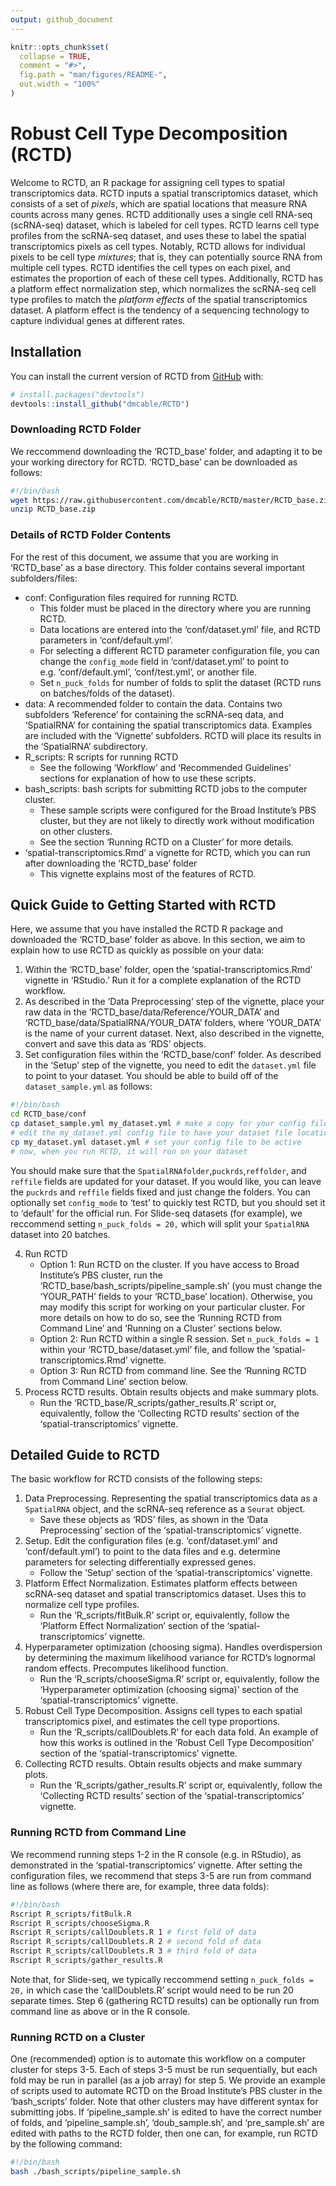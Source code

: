 ```yaml
---
output: github_document
---
```


<!-- README.md is generated from README.Rmd. Please edit that file -->

```r
knitr::opts_chunk$set(
  collapse = TRUE,
  comment = "#>",
  fig.path = "man/figures/README-",
  out.width = "100%"
)
```

# Robust Cell Type Decomposition (RCTD)

<!-- badges: start -->
<!-- badges: end -->

Welcome to RCTD, an R package for assigning cell types to spatial transcriptomics data. RCTD inputs 
a spatial transcriptomics dataset, which consists of a set of *pixels*, which are spatial locations
that measure RNA counts across many genes. RCTD additionally uses a single cell RNA-seq (scRNA-seq)
dataset, which is labeled for cell types. RCTD learns cell type profiles from the scRNA-seq dataset,
and uses these to label the spatial transcriptomics pixels as cell types. Notably, RCTD allows for
individual pixels to be cell type *mixtures*; that is, they can potentially source RNA from 
multiple cell types. RCTD identifies the cell types on each pixel, and estimates the proportion of
each of these cell types. Additionally, RCTD has a platform effect normalization step, which
normalizes the scRNA-seq cell type profiles to match the *platform effects* of the spatial 
transcriptomics dataset. A platform effect is the tendency of a sequencing technology to capture
individual genes at different rates. 

## Installation

You can install the current version of RCTD from [GitHub](https://github.com/dmcable/RCTD) with:

``` r
# install.packages("devtools")
devtools::install_github("dmcable/RCTD")
```

### Downloading RCTD Folder

We reccommend downloading the 'RCTD_base' folder, and adapting it to be your working directory for 
RCTD. 'RCTD_base' can be downloaded as follows:

```bash
#!/bin/bash
wget https://raw.githubusercontent.com/dmcable/RCTD/master/RCTD_base.zip 
unzip RCTD_base.zip
```

### Details of RCTD Folder Contents

For the rest of this document, we assume that you are working in 'RCTD_base' as a base directory. 
This folder contains several important subfolders/files:

* conf: Configuration files required for running RCTD.
  + This folder must be placed in the directory where you are running RCTD. 
  + Data locations are entered into the 'conf/dataset.yml' file, and RCTD parameters in 'conf/default.yml'. 
  + For selecting a different RCTD parameter configuration file, you 
    can change the `config_mode` field in 'conf/dataset.yml' to point to e.g. 'conf/default.yml', 
    'conf/test.yml', or another file. 
  + Set `n_puck_folds` for number of folds to split the dataset (RCTD runs on batches/folds of the dataset).
* data: A recommended folder to contain the data. Contains two subfolders 'Reference' for containing
the scRNA-seq data, and 'SpatialRNA' for containing the spatial transcriptomics data. Examples are included
with the 'Vignette' subfolders. RCTD will place its results in the 'SpatialRNA' subdirectory.
* R_scripts: R scripts for running RCTD
  + See the following 'Workflow' and 'Recommended Guidelines' sections for explanation of how to use these scripts. 
* bash_scripts: bash scripts for submitting RCTD jobs to the computer cluster.
  + These sample scripts were configured for the Broad Institute's PBS cluster, but they are not likely
  to directly work without modification on other clusters.
  + See the section 'Running RCTD on a Cluster' for more details.
* 'spatial-transcriptomics.Rmd' a vignette for RCTD, which you can run after downloading the 'RCTD_base' folder
  + This vignette explains most of the features of RCTD. 
  
## Quick Guide to Getting Started with RCTD

Here, we assume that you have installed the RCTD R package and downloaded the 'RCTD_base' folder as above. In this section, we aim to explain how to use RCTD as quickly as possible on your data:

1. Within the 'RCTD_base' folder, open the 'spatial-transcriptomics.Rmd' vignette in 'RStudio.' Run it for a complete explanation of the RCTD workflow.
2. As described in the 'Data Preprocessing' step of the vignette, place your raw data in the 'RCTD_base/data/Reference/YOUR_DATA' and 'RCTD_base/data/SpatialRNA/YOUR_DATA' folders, where 'YOUR_DATA' is the name of your current dataset. Next, also described in the vignette, convert and save this data as 'RDS' objects.
3. Set configuration files within the 'RCTD_base/conf' folder. As described in the 'Setup' step of the vignette, you need to edit the `dataset.yml` file to point to your dataset. You should be able to build off of the `dataset_sample.yml` as follows:
```bash
#!/bin/bash
cd RCTD_base/conf
cp dataset_sample.yml my_dataset.yml # make a copy for your config file
# edit the my_dataset.yml config file to have your dataset file locations
cp my_dataset.yml dataset.yml # set your config file to be active
# now, when you run RCTD, it will run on your dataset
```
You should make sure that the `SpatialRNAfolder`,`puckrds`,`reffolder`, and `reffile` fields are updated for your dataset. If you would like, you can leave the `puckrds` and `reffile` fields fixed and just change the folders. You can optionally set `config_mode` to 'test' to quickly test RCTD, but you should set it to 'default' for the official run. For Slide-seq datasets (for example), we reccommend setting `n_puck_folds = 20,` which will split your `SpatialRNA` dataset into 20 batches.

4. Run RCTD
    + Option 1: Run RCTD on the cluster. If you have access to Broad Institute's PBS cluster, run the 'RCTD_base/bash_scripts/pipeline_sample.sh' (you must change the 'YOUR_PATH' fields to your 'RCTD_base' location). Otherwise, you may modify this script for working on your particular cluster. For more details on how to do so, see the 'Running RCTD from Command Line' and 'Running on a Cluster' sections below.
    + Option 2: Run RCTD within a single R session. Set `n_puck_folds = 1` within your 'RCTD_base/dataset.yml' file, and follow the 'spatial-transcriptomics.Rmd' vignette.
    + Option 3: Run RCTD from command line. See the 'Running RCTD from Command Line' section below.
5. Process RCTD results. Obtain results objects and make summary plots.
    + Run the 'RCTD_base/R_scripts/gather_results.R' script or, equivalently, follow the 
    'Collecting RCTD results' section of the 'spatial-transcriptomics' vignette.

## Detailed Guide to RCTD

The basic workflow for RCTD consists of the following steps:

1. Data Preprocessing. Representing the spatial transcriptomics data as a `SpatialRNA` object, 
and the scRNA-seq reference as a `Seurat` object.
    + Save these objects as 'RDS' files, as shown in the 'Data Preprocessing' section of the 
    'spatial-transcriptomics' vignette.
2. Setup. Edit the configuration files (e.g. 'conf/dataset.yml' and 'conf/default.yml') to point to 
the data files and e.g. determine parameters for selecting differentially expressed genes.
    + Follow the 'Setup' section of the 'spatial-transcriptomics' vignette. 
3. Platform Effect Normalization. Estimates platform effects between scRNA-seq dataset and spatial
transcriptomics dataset. Uses this to normalize cell type profiles. 
    + Run the 'R_scripts/fitBulk.R' script or, equivalently, follow the 
    'Platform Effect Normalization' section of the 'spatial-transcriptomics' vignette. 
4. Hyperparameter optimization (choosing sigma). Handles overdispersion by determining the maximum 
likelihood variance for RCTD's lognormal random effects. Precomputes likelihood function.
    + Run the 'R_scripts/chooseSigma.R' script or, equivalently, follow the 
    'Hyperparameter optimization (choosing sigma)' section of the 'spatial-transcriptomics' vignette. 
5. Robust Cell Type Decomposition. Assigns cell types to each spatial transcriptomics pixel, and
estimates the cell type proportions.
    + Run the 'R_scripts/callDoublets.R' for each data fold. An example of how this works is outlined in the
    'Robust Cell Type Decomposition' section of the 'spatial-transcriptomics' vignette.
6. Collecting RCTD results. Obtain results objects and make summary plots.
    + Run the 'R_scripts/gather_results.R' script or, equivalently, follow the 
    'Collecting RCTD results' section of the 'spatial-transcriptomics' vignette.
    
### Running RCTD from Command Line

We recommend running steps 1-2 in the R console (e.g. in RStudio), as demonstrated in the 'spatial-transcriptomics' vignette. After setting the configuration files, we recommend that steps 3-5 are run from command line as follows (where there are, for example, three data folds): 

```bash
#!/bin/bash
Rscript R_scripts/fitBulk.R
Rscript R_scripts/chooseSigma.R
Rscript R_scripts/callDoublets.R 1 # first fold of data
Rscript R_scripts/callDoublets.R 2 # second fold of data
Rscript R_scripts/callDoublets.R 3 # third fold of data
Rscript R_scripts/gather_results.R
```

Note that, for Slide-seq, we typically reccommend setting `n_puck_folds = 20,` in which case the 'callDoublets.R' script would need to be run 20 separate times. Step 6 (gathering RCTD results) can be optionally run from command line as above or in the R console.

### Running RCTD on a Cluster

One (recommended) option is to automate this workflow on a computer cluster for steps 3-5. Each of steps 3-5 must be run sequentially, but each fold may be run in parallel (as a job array) for step 5. We provide an example of scripts used to automate RCTD on the Broad Institute's PBS cluster in the 'bash_scripts' folder. Note that other clusters may have different syntax for submitting jobs. If 'pipeline_sample.sh' is edited to have the correct number of folds, and 'pipeline_sample.sh', 'doub_sample.sh', and 'pre_sample.sh' are edited with paths to the RCTD folder, then one can, for example, run RCTD by the following command:

```bash
#!/bin/bash
bash ./bash_scripts/pipeline_sample.sh
```
